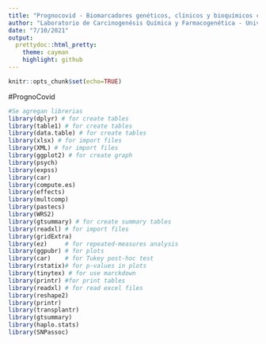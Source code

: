 ```yaml
---
title: "Prognocovid - Biomarcadores genéticos, clínicos y bioquímicos como predictores de mal pronóstico en pacientes diagnosticados con COVID19. Creación de un score de priorización de la atención."
author: "Laboratorio de Carcinogenésis Química y Farmacogenética - Universidad de Chile"
date: "7/10/2021"
output: 
  prettydoc::html_pretty:
    theme: cayman
    highlight: github
---
```


```r
knitr::opts_chunk$set(echo=TRUE)
```

#PrognoCovid

```r

#Se agregan librerias
library(dplyr) # for create tables
library(table1) # for create tables
library(data.table) # for create tables
library(xlsx) # for import files
library(XML) # for import files
library(ggplot2) # for create graph 
library(psych) 
library(expss)
library(car)
library(compute.es)
library(effects)
library(multcomp)
library(pastecs)
library(WRS2)
library(gtsummary) # for create summary tables
library(readxl) # for import files
library(gridExtra)
library(ez)     # for repeated-measures analysis
library(ggpubr) # for plots
library(car)    # for Tukey post-hoc test
library(rstatix)# for p-values in plots
library(tinytex) # for use marckdown
library(printr) #for print tables
library(readxl) # for read excel files
library(reshape2)
library(printr)
library(transplantr) 
library(gtsummary)
library(haplo.stats)
library(SNPassoc)

```


